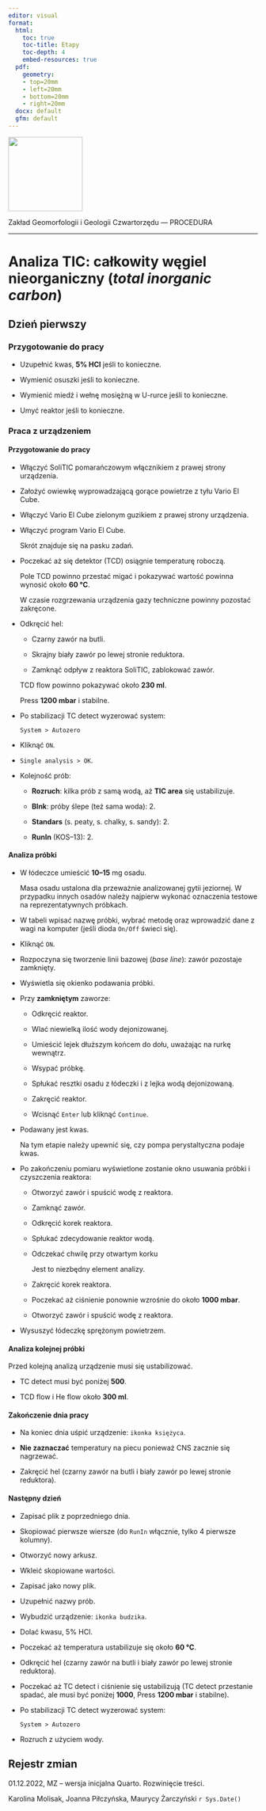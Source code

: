 ```yaml
---
editor: visual
format:
  html:
    toc: true
    toc-title: Etapy
    toc-depth: 4
    embed-resources: true
  pdf:
    geometry: 
    - top=20mm
    - left=20mm
    - bottom=20mm
    - right=20mm
  docx: default
  gfm: default
---
```


[![](images/log-ug_pl.png){fig-alt="Logo: Uniwersytet Gdański" fig-align="left" width="150"}](https://geomorfologia.ug.edu.pl)

Zakład Geomorfologii i Geologii Czwartorzędu — PROCEDURA

------------------------------------------------------------------------

# Analiza TIC: całkowity węgiel nieorganiczny (*total inorganic carbon*)

## Dzień pierwszy

### Przygotowanie do pracy

-   Uzupełnić kwas, **5% HCl** jeśli to konieczne.

-   Wymienić osuszki jeśli to konieczne.

-   Wymienić miedź i wełnę mosiężną w U-rurce jeśli to konieczne.

-   Umyć reaktor jeśli to konieczne.

### Praca z urządzeniem

#### Przygotowanie do pracy

-   Włączyć SoliTIC pomarańczowym włącznikiem z prawej strony urządzenia.

-   Założyć owiewkę wyprowadzającą gorące powietrze z tyłu Vario El Cube.

-   Włączyć Vario El Cube zielonym guzikiem z prawej strony urządzenia.

-   Włączyć program Vario El Cube.

    Skrót znajduje się na pasku zadań.

-   Poczekać aż się detektor (TCD) osiągnie temperaturę roboczą.

    Pole TCD powinno przestać migać i pokazywać wartość powinna wynosić około **60 °C**.

    | W czasie rozgrzewania urządzenia gazy techniczne powinny pozostać zakręcone.

-   Odkręcić hel:

    -   Czarny zawór na butli.

    -   Skrajny biały zawór po lewej stronie reduktora.

    -   Zamknąć odpływ z reaktora SoliTIC, zablokować zawór.

    TCD flow powinno pokazywać około **230 ml**.

    Press **1200 mbar** i stabilne.

-   Po stabilizacji TC detect wyzerować system:

    | `System > Autozero`

-   Kliknąć `ON`.

-   `Single analysis > OK`.

-   Kolejność prób:

    -   **Rozruch**: kilka prób z samą wodą, aż **TIC area** się ustabilizuje.

    -   **Blnk**: próby ślepe (też sama woda): 2.

    -   **Standars** (s. peaty, s. chalky, s. sandy): 2.

    -   **RunIn** (KOS--13): 2.

#### Analiza próbki

-   W łódeczce umieścić **10--15** mg osadu.

    | Masa osadu ustalona dla przeważnie analizowanej gytii jeziornej. W przypadku innych osadów należy najpierw wykonać oznaczenia testowe na reprezentatywnych próbkach.

-   W tabeli wpisać nazwę próbki, wybrać metodę oraz wprowadzić dane z wagi na komputer (jeśli dioda `On/Off` świeci się).

-   Kliknąć `ON`.

-   Rozpoczyna się tworzenie linii bazowej (*base line*): zawór pozostaje zamknięty.

-   Wyświetla się okienko podawania próbki.

-   Przy **zamkniętym** zaworze:

    -   Odkręcić reaktor.

    -   Wlać niewielką ilość wody dejonizowanej.

    -   Umieścić lejek dłuższym końcem do dołu, uważając na rurkę wewnątrz.

    -   Wsypać próbkę.

    -   Spłukać resztki osadu z łódeczki i z lejka wodą dejonizowaną.

    -   Zakręcić reaktor.

    -   Wcisnąć `Enter` lub kliknąć `Continue`.

-   Podawany jest kwas.

    Na tym etapie należy upewnić się, czy pompa perystaltyczna podaje kwas.

-   Po zakończeniu pomiaru wyświetlone zostanie okno usuwania próbki i czyszczenia reaktora:

    -   Otworzyć zawór i spuścić wodę z reaktora.

    -   Zamknąć zawór.

    -   Odkręcić korek reaktora.

    -   Spłukać zdecydowanie reaktor wodą.

    -   Odczekać chwilę przy otwartym korku

        Jest to niezbędny element analizy.

    -   Zakręcić korek reaktora.

    -   Poczekać aż ciśnienie ponownie wzrośnie do około **1000 mbar**.

    -   Otworzyć zawór i spuścić wodę z reaktora.

-   Wysuszyć łódeczkę sprężonym powietrzem.

#### Analiza kolejnej próbki

Przed kolejną analizą urządzenie musi się ustabilizować.

-   TC detect musi być poniżej **500**.

-   TCD flow i He flow około **300 ml**.

#### Zakończenie dnia pracy

-   Na koniec dnia uśpić urządzenie: `ikonka księżyca`.

-   **Nie zaznaczać** temperatury na piecu ponieważ CNS zacznie się nagrzewać.

-   Zakręcić hel (czarny zawór na butli i biały zawór po lewej stronie reduktora).

#### Następny dzień

-   Zapisać plik z poprzedniego dnia.

-   Skopiować pierwsze wiersze (do `RunIn` włącznie, tylko 4 pierwsze kolumny).

-   Otworzyć nowy arkusz.

-   Wkleić skopiowane wartości.

-   Zapisać jako nowy plik.

-   Uzupełnić nazwy prób.

-   Wybudzić urządzenie: `ikonka budzika`.

-   Dolać kwasu, 5% HCl.

-   Poczekać aż temperatura ustabilizuje się około **60 °C**.

-   Odkręcić hel (czarny zawór na butli i biały zawór po lewej stronie reduktora).

-   Poczekać aż TC detect i ciśnienie się ustabilizują (TC detect przestanie spadać, ale musi być poniżej **1000**, Press **1200 mbar** i stabilne).

-   Po stabilizacji TC detect wyzerować system:

    | `System > Autozero`

-   Rozruch z użyciem wody.

## Rejestr zmian

01.12.2022, MZ -- wersja inicjalna Quarto. Rozwinięcie treści.

Karolina Molisak, Joanna Piłczyńska, Maurycy Żarczyński `r Sys.Date()`
